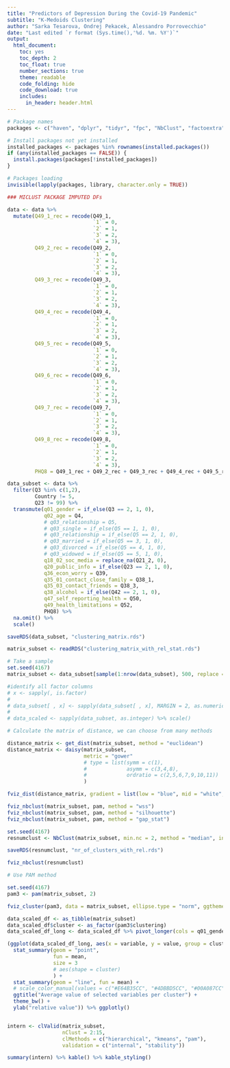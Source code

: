 ```yaml
---
title: "Predictors of Depression During the Covid-19 Pandemic" 
subtitle: "K-Medoids Clustering"
author: "Sarka Tesarova, Ondrej Pekacek, Alessandro Porrovecchio"
date: "Last edited `r format (Sys.time(),'%d. %m. %Y')`"
output:
  html_document: 
    toc: yes
    toc_depth: 2
    toc_float: true
    number_sections: true
    theme: readable
    code_folding: hide
    code_download: true
    includes:
      in_header: header.html
---
```



```r
# Package names
packages <- c("haven", "dplyr", "tidyr", "fpc", "NbClust", "factoextra", "cluster", "plotly", "clValid")

# Install packages not yet installed
installed_packages <- packages %in% rownames(installed.packages())
if (any(installed_packages == FALSE)) {
  install.packages(packages[!installed_packages])
}

# Packages loading
invisible(lapply(packages, library, character.only = TRUE))

### MICLUST PACKAGE IMPUTED DFs

data <- data %>%
  mutate(Q49_1_rec = recode(Q49_1,
                            `1` = 0,
                            `2` = 1,
                            `3` = 2,
                            `4` = 3),
         Q49_2_rec = recode(Q49_2,
                            `1` = 0,
                            `2` = 1,
                            `3` = 2,
                            `4` = 3),
         Q49_3_rec = recode(Q49_3,
                            `1` = 0,
                            `2` = 1,
                            `3` = 2,
                            `4` = 3),
         Q49_4_rec = recode(Q49_4,
                            `1` = 0,
                            `2` = 1,
                            `3` = 2,
                            `4` = 3),
         Q49_5_rec = recode(Q49_5,
                            `1` = 0,
                            `2` = 1,
                            `3` = 2,
                            `4` = 3),
         Q49_6_rec = recode(Q49_6,
                            `1` = 0,
                            `2` = 1,
                            `3` = 2,
                            `4` = 3),
         Q49_7_rec = recode(Q49_7,
                            `1` = 0,
                            `2` = 1,
                            `3` = 2,
                            `4` = 3),
         Q49_8_rec = recode(Q49_8,
                            `1` = 0,
                            `2` = 1,
                            `3` = 2,
                            `4` = 3),
         PHQ8 = Q49_1_rec + Q49_2_rec + Q49_3_rec + Q49_4_rec + Q49_5_rec + Q49_6_rec + Q49_7_rec + Q49_8_rec)

data_subset <- data %>%
  filter(Q3 %in% c(1,2),
         Country != 5,
         Q23 != 99) %>%
  transmute(q01_gender = if_else(Q3 == 2, 1, 0),
            q02_age = Q4,
            # q03_relationship = Q5,
            # q03_single = if_else(Q5 == 1, 1, 0),
            # q03_relationship = if_else(Q5 == 2, 1, 0),
            # q03_married = if_else(Q5 == 3, 1, 0),
            # q03_divorced = if_else(Q5 == 4, 1, 0),
            # q03_widowed = if_else(Q5 == 5, 1, 0),
            q18_02_soc_media = replace_na(Q21_2, 0),
            q20_public_info = if_else(Q23 == 2, 1, 0),
            q36_econ_worry = Q39,
            q35_01_contact_close_family = Q38_1,
            q35_03_contact_friends = Q38_3,
            q38_alcohol = if_else(Q42 == 2, 1, 0),
            q47_self_reporting_health = Q50,
            q49_health_limitations = Q52,
            PHQ8) %>%
  na.omit() %>%
  scale()

saveRDS(data_subset, "clustering_matrix.rds")

matrix_subset <- readRDS("clustering_matrix_with_rel_stat.rds")

# Take a sample
set.seed(4167)
matrix_subset <- data_subset[sample(1:nrow(data_subset), 500, replace = FALSE),]

#identify all factor columns
# x <- sapply(, is.factor)
#
# data_subset[ , x] <- sapply(data_subset[ , x], MARGIN = 2, as.numeric)
#
# data_scaled <- sapply(data_subset, as.integer) %>% scale()

# Calculate the matrix of distance, we can choose from many methods

distance_matrix <- get_dist(matrix_subset, method = "euclidean")
distance_matrix <- daisy(matrix_subset,
                         metric = "gower"
                         # type = list(symm = c(1),
                         #             asymm = c(3,4,8),
                         #             ordratio = c(2,5,6,7,9,10,11))
                         )

fviz_dist(distance_matrix, gradient = list(low = "blue", mid = "white", high = "red"))

fviz_nbclust(matrix_subset, pam, method = "wss")
fviz_nbclust(matrix_subset, pam, method = "silhouette")
fviz_nbclust(matrix_subset, pam, method = "gap_stat")

set.seed(4167)
resnumclust <- NbClust(matrix_subset, min.nc = 2, method = "median", index = "all")

saveRDS(resnumclust, "nr_of_clusters_with_rel.rds")

fviz_nbclust(resnumclust)

# Use PAM method

set.seed(4167)
pam3 <- pam(matrix_subset, 2)

fviz_cluster(pam3, data = matrix_subset, ellipse.type = "norm", ggtheme = theme_bw(), main = "Cluster plot - K-Medoids algorithm")

data_scaled_df <- as_tibble(matrix_subset)
data_scaled_df$cluster <- as_factor(pam3$clustering)
data_scaled_df_long <- data_scaled_df %>% pivot_longer(cols = q01_gender:PHQ8, names_to = "variable", values_to = "value")

(ggplot(data_scaled_df_long, aes(x = variable, y = value, group = cluster, colour = cluster)) +
  stat_summary(geom = "point",
               fun = mean,
               size = 3
               # aes(shape = cluster)
               ) +
  stat_summary(geom = "line", fun = mean) +
  # scale_color_manual(values = c("#E64B35CC", "#4DBBD5CC", "#00A087CC")) +
  ggtitle("Average value of selected variables per cluster") +
  theme_bw() +
  ylab("relative value")) %>% ggplotly()


intern <- clValid(matrix_subset,
                  nClust = 2:15,
                  clMethods = c("hierarchical", "kmeans", "pam"),
                  validation = c("internal", "stability"))

summary(intern) %>% kable() %>% kable_styling()

```



